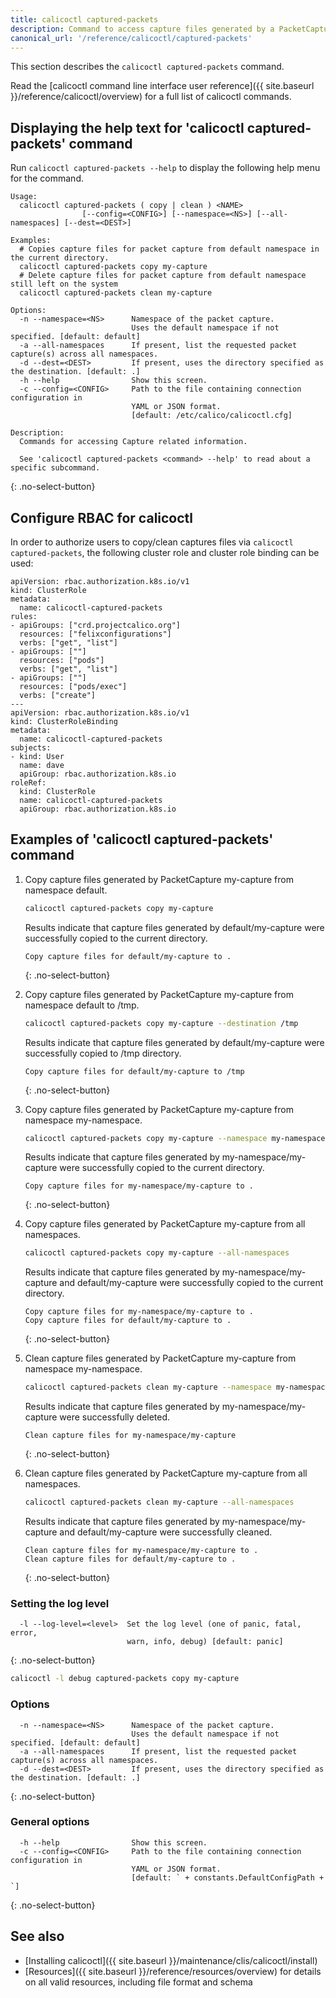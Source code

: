 ```yaml
---
title: calicoctl captured-packets
description: Command to access capture files generated by a PacketCapture. 
canonical_url: '/reference/calicoctl/captured-packets'
---
```


This section describes the `calicoctl captured-packets` command.

Read the [calicoctl command line interface user reference]({{ site.baseurl }}/reference/calicoctl/overview)
for a full list of calicoctl commands.

## Displaying the help text for 'calicoctl captured-packets' command

Run `calicoctl captured-packets --help` to display the following help menu for the
command.

```
Usage:
  calicoctl captured-packets ( copy | clean ) <NAME>
                [--config=<CONFIG>] [--namespace=<NS>] [--all-namespaces] [--dest=<DEST>]

Examples:
  # Copies capture files for packet capture from default namespace in the current directory.
  calicoctl captured-packets copy my-capture
  # Delete capture files for packet capture from default namespace still left on the system
  calicoctl captured-packets clean my-capture

Options:
  -n --namespace=<NS>      Namespace of the packet capture.
                           Uses the default namespace if not specified. [default: default]
  -a --all-namespaces      If present, list the requested packet capture(s) across all namespaces.
  -d --dest=<DEST>         If present, uses the directory specified as the destination. [default: .]
  -h --help                Show this screen.
  -c --config=<CONFIG>     Path to the file containing connection configuration in
                           YAML or JSON format.
                           [default: /etc/calico/calicoctl.cfg]

Description:
  Commands for accessing Capture related information.

  See 'calicoctl captured-packets <command> --help' to read about a specific subcommand.

```
{: .no-select-button}

## Configure RBAC for calicoctl

In order to authorize users to copy/clean captures files via `calicoctl captured-packets`, the following cluster role and cluster role binding can be used:

```
apiVersion: rbac.authorization.k8s.io/v1
kind: ClusterRole
metadata:
  name: calicoctl-captured-packets
rules:
- apiGroups: ["crd.projectcalico.org"]
  resources: ["felixconfigurations"]
  verbs: ["get", "list"]
- apiGroups: [""]
  resources: ["pods"]
  verbs: ["get", "list"]
- apiGroups: [""]
  resources: ["pods/exec"]
  verbs: ["create"]
---
apiVersion: rbac.authorization.k8s.io/v1
kind: ClusterRoleBinding
metadata:
  name: calicoctl-captured-packets
subjects:
- kind: User
  name: dave
  apiGroup: rbac.authorization.k8s.io
roleRef:
  kind: ClusterRole
  name: calicoctl-captured-packets
  apiGroup: rbac.authorization.k8s.io
```

## Examples of 'calicoctl captured-packets' command

1. Copy capture files generated by PacketCapture my-capture from namespace default.

   ```bash
   calicoctl captured-packets copy my-capture
   ```

   Results indicate that capture files generated by default/my-capture were successfully copied to the current directory.

   ```
   Copy capture files for default/my-capture to .
   ```
   {: .no-select-button}

1. Copy capture files generated by PacketCapture my-capture from namespace default to /tmp.

   ```bash
   calicoctl captured-packets copy my-capture --destination /tmp
   ```

   Results indicate that capture files generated by default/my-capture were successfully copied to /tmp directory.

   ```
   Copy capture files for default/my-capture to /tmp
   ```
   {: .no-select-button}

1. Copy capture files generated by PacketCapture my-capture from namespace my-namespace.
   ```bash
   calicoctl captured-packets copy my-capture --namespace my-namespace
   ```

   Results indicate that capture files generated by my-namespace/my-capture were successfully copied to the current directory.

   ```
   Copy capture files for my-namespace/my-capture to .
   ```
   {: .no-select-button}

1. Copy capture files generated by PacketCapture my-capture from all namespaces.
   ```bash
   calicoctl captured-packets copy my-capture --all-namespaces
   ```

   Results indicate that capture files generated by my-namespace/my-capture and default/my-capture were successfully copied to the current directory.

   ```
   Copy capture files for my-namespace/my-capture to .
   Copy capture files for default/my-capture to .
   ```
   {: .no-select-button}

1. Clean capture files generated by PacketCapture my-capture from namespace my-namespace.
   ```bash
   calicoctl captured-packets clean my-capture --namespace my-namespace
   ```

   Results indicate that capture files generated by my-namespace/my-capture were successfully deleted.

   ```
   Clean capture files for my-namespace/my-capture
   ```
   {: .no-select-button}

1. Clean capture files generated by PacketCapture my-capture from all namespaces.
   ```bash
   calicoctl captured-packets clean my-capture --all-namespaces
   ```

   Results indicate that capture files generated by my-namespace/my-capture and default/my-capture were successfully cleaned.

   ```
   Clean capture files for my-namespace/my-capture to .
   Clean capture files for default/my-capture to .
   ```
   {: .no-select-button}

### Setting the log level

```
  -l --log-level=<level>  Set the log level (one of panic, fatal, error,
                          warn, info, debug) [default: panic]
```
{: .no-select-button}

   ```bash
   calicoctl -l debug captured-packets copy my-capture
   ```

### Options

```
  -n --namespace=<NS>      Namespace of the packet capture.
                           Uses the default namespace if not specified. [default: default]
  -a --all-namespaces      If present, list the requested packet capture(s) across all namespaces.
  -d --dest=<DEST>         If present, uses the directory specified as the destination. [default: .]
```
{: .no-select-button}

### General options

```
  -h --help                Show this screen.
  -c --config=<CONFIG>     Path to the file containing connection configuration in
                           YAML or JSON format.
                           [default: ` + constants.DefaultConfigPath + `]
```
{: .no-select-button}

## See also

-  [Installing calicoctl]({{ site.baseurl }}/maintenance/clis/calicoctl/install)
-  [Resources]({{ site.baseurl }}/reference/resources/overview) for details on all valid resources, including file format
   and schema
